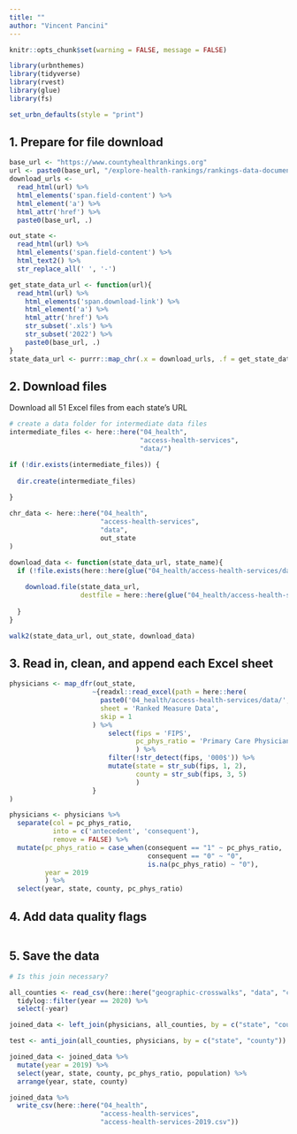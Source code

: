 ```yaml
---
title: ""
author: "Vincent Pancini"
---
```




```r
knitr::opts_chunk$set(warning = FALSE, message = FALSE)
```

```r
library(urbnthemes)
library(tidyverse)
library(rvest)
library(glue)
library(fs)

set_urbn_defaults(style = "print")

```

## 1. Prepare for file download
```r
base_url <- "https://www.countyhealthrankings.org"
url <- paste0(base_url, "/explore-health-rankings/rankings-data-documentation")
download_urls <-
  read_html(url) %>% 
  html_elements('span.field-content') %>%  
  html_element('a') %>% 
  html_attr('href') %>%
  paste0(base_url, .)

out_state <-
  read_html(url) %>% 
  html_elements('span.field-content') %>% 
  html_text2() %>% 
  str_replace_all(' ', '-')

get_state_data_url <- function(url){
  read_html(url) %>% 
    html_elements('span.download-link') %>% 
    html_element('a') %>% 
    html_attr('href') %>% 
    str_subset('.xls') %>% 
    str_subset('2022') %>% 
    paste0(base_url, .)
}
state_data_url <- purrr::map_chr(.x = download_urls, .f = get_state_data_url)
```


## 2. Download files

Download all 51 Excel files from each state's URL
```r
# create a data folder for intermediate data files
intermediate_files <- here::here("04_health",
                                 "access-health-services",
                                 "data/")

if (!dir.exists(intermediate_files)) {
  
  dir.create(intermediate_files)
  
}

chr_data <- here::here("04_health",
                       "access-health-services",
                       "data",
                       out_state
)

download_data <- function(state_data_url, state_name){
  if (!file.exists(here::here(glue("04_health/access-health-services/data/{state_name}.xlsx")))) {
    
    download.file(state_data_url, 
                  destfile = here::here(glue("04_health/access-health-services/data/{state_name}.xlsx")))
    
  }
}

walk2(state_data_url, out_state, download_data)

```


## 3. Read in, clean, and append each Excel sheet
```r
physicians <- map_dfr(out_state,
                     ~{readxl::read_excel(path = here::here(
                       paste0('04_health/access-health-services/data/', .x, '.xlsx')),
                       sheet = 'Ranked Measure Data',
                       skip = 1
                     ) %>%
                         select(fips = 'FIPS',
                                pc_phys_ratio = 'Primary Care Physicians Ratio'
                                ) %>%
                         filter(!str_detect(fips, '000$')) %>%
                         mutate(state = str_sub(fips, 1, 2),
                                county = str_sub(fips, 3, 5)
                                )
                     }
)

physicians <- physicians %>%
  separate(col = pc_phys_ratio,
           into = c('antecedent', 'consequent'),
           remove = FALSE) %>%
  mutate(pc_phys_ratio = case_when(consequent == "1" ~ pc_phys_ratio,
                                   consequent == "0" ~ "0",
                                   is.na(pc_phys_ratio) ~ "0"),
         year = 2019
         ) %>%
  select(year, state, county, pc_phys_ratio)

```


## 4. Add data quality flags
```r


```


## 5. Save the data
```r
# Is this join necessary?

all_counties <- read_csv(here::here("geographic-crosswalks", "data", "county-populations.csv")) %>%
  tidylog::filter(year == 2020) %>%
  select(-year)

joined_data <- left_join(physicians, all_counties, by = c("state", "county"))

test <- anti_join(all_counties, physicians, by = c("state", "county"))

joined_data <- joined_data %>%
  mutate(year = 2019) %>%
  select(year, state, county, pc_phys_ratio, population) %>%
  arrange(year, state, county)

joined_data %>%
  write_csv(here::here("04_health",
                       "access-health-services",
                       "access-health-services-2019.csv"))
```

